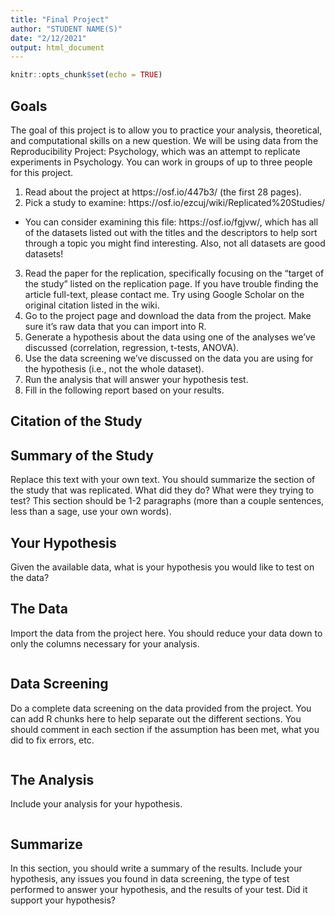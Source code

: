 ```yaml
---
title: "Final Project"
author: "STUDENT NAME(S)"
date: "2/12/2021"
output: html_document
---
```


```r
knitr::opts_chunk$set(echo = TRUE)
```

## Goals

The goal of this project is to allow you to practice your analysis, theoretical, and computational skills on a new question. We will be using data from the Reproducibility Project: Psychology, which was an attempt to replicate experiments in Psychology. You can work in groups of up to three people for this project. 

1) Read about the project at https://osf.io/447b3/ (the first 28 pages). 
2) Pick a study to examine: https://osf.io/ezcuj/wiki/Replicated%20Studies/ 
  - You can consider examining this file: https://osf.io/fgjvw/, which has all of the datasets listed out with the titles and the descriptors to help sort through a topic you might find interesting. Also, not all datasets are good datasets! 
3) Read the paper for the replication, specifically focusing on the "target of the study" listed on the replication page. If you have trouble finding the article full-text, please contact me. Try using Google Scholar on the original citation listed in the wiki. 
4) Go to the project page and download the data from the project. Make sure it's raw data that you can import into R.  
5) Generate a hypothesis about the data using one of the analyses we've discussed (correlation, regression, t-tests, ANOVA).
6) Use the data screening we've discussed on the data you are using for the hypothesis (i.e., not the whole dataset).
7) Run the analysis that will answer your hypothesis test.
8) Fill in the following report based on your results. 

## Citation of the Study

## Summary of the Study

Replace this text with your own text. You should summarize the section of the study that was replicated. What did they do? What were they trying to test? This section should be 1-2 paragraphs (more than a couple sentences, less than a sage, use your own words).

## Your Hypothesis

Given the available data, what is your hypothesis you would like to test on the data? 

## The Data

Import the data from the project here. You should reduce your data down to only the columns necessary for your analysis. 

```r

```

## Data Screening

Do a complete data screening on the data provided from the project. You can add R chunks here to help separate out the different sections. You should comment in each section if the assumption has been met, what you did to fix errors, etc. 

```r

```

## The Analysis

Include your analysis for your hypothesis. 

```r

```

## Summarize

In this section, you should write a summary of the results. Include your hypothesis, any issues you found in data screening, the type of test performed to answer your hypothesis, and the results of your test. Did it support your hypothesis? 

